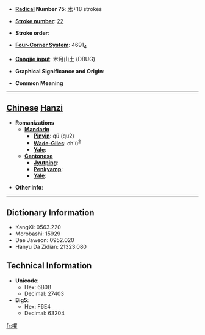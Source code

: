 * '''[[Wiktionary:Chinese radical index| Radical]] Number 75''': [[Wiktionary:Chinese radical index 木|木]]+18 strokes

* '''[[Wiktionary:Chinese total strokes index|Stroke number]]''': [[Wiktionary:Chinese total strokes index 22|22]]

* '''Stroke order''': 

* '''[[Wiktionary:Chinese four corner index|Four-Corner System]]''': 4691<sub>4</sub>

* '''[[Wiktionary:Chinese Cangjie index|Cangjie input]]''': 木月山土 (DBUG)

* '''Graphical Significance and Origin''': 

* '''Common Meaning'''

----

== [[Chinese]] [[Hanzi]] ==

* '''Romanizations'''
** '''[[Mandarin]]'''
*** '''[[Pinyin]]''': qú (qu2)
*** '''[[Wade-Giles]]''': ch'ü<sup>2</sup>
*** '''[[Yale]]''': 
** '''[[Cantonese]]'''
*** '''[[Jyutping]]''':
*** '''[[Penkyamp]]''': 
*** '''[[Yale]]''': 

* '''Other info''': 

----

== Dictionary Information ==

* KangXi: 0563.220
* Morobashi: 15929
* Dae Jaweon: 0952.020
* Hanyu Da Zidian: 21323.080

== Technical Information ==

* '''Unicode''':
** Hex: 6B0B
** Decimal: 27403
* '''Big5''':
** Hex: F6E4
** Decimal: 63204

[[fr:欋]]